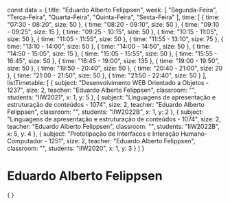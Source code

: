 const data = {
  title: "Eduardo Alberto Felippsen",
  week: [
    "Segunda-Feira",
    "Terça-Feira",
    "Quarta-Feira",
    "Quinta-Feira",
    "Sexta-Feira"
  ],
  time: [
    {
      time: "07:30 - 08:20",
      size: 50
    },
    {
      time: "08:20 - 09:10",
      size: 50
    },
    {
      time: "09:10 - 09:25",
      size: 15
    },
    {
      time: "09:25 - 10:15",
      size: 50
    },
    {
      time: "10:15 - 11:05",
      size: 50
    },
    {
      time: "11:05 - 11:55",
      size: 50
    },
    {
      time: "11:55 - 13:10",
      size: 75
    },
    {
      time: "13:10 - 14:00",
      size: 50
    },
    {
      time: "14:00 - 14:50",
      size: 50
    },
    {
      time: "14:50 - 15:05",
      size: 15
    },
    {
      time: "15:05 - 15:55",
      size: 50
    },
    {
      time: "15:55 - 16:45",
      size: 50
    },
    {
      time: "16:45 - 19:00",
      size: 135
    },
    {
      time: "19:00 - 19:50",
      size: 50
    },
    {
      time: "19:50 - 20:40",
      size: 50
    },
    {
      time: "20:40 - 21:00",
      size: 20
    },
    {
      time: "21:00 - 21:50",
      size: 50
    },
    {
      time: "21:50 - 22:40",
      size: 50
    }
  ],
  listTimetable: [
    {
      subject: "Desenvolvimento WEB Orientado a Objetos - 1237",
      size: 2,
      teacher: "Eduardo Alberto Felippsen",
      classroom: "",
      students: "IIW2021",
      x: 1,
      y: 5
    },
    {
      subject: "Linguagens de apresentação e estruturação de conteúdos - 1074",
      size: 2,
      teacher: "Eduardo Alberto Felippsen",
      classroom: "",
      students: "IIW2022B",
      x: 1,
      y: 2
    },
    {
      subject: "Linguagens de apresentação e estruturação de conteúdos - 1074",
      size: 2,
      teacher: "Eduardo Alberto Felippsen",
      classroom: "",
      students: "IIW2022B",
      x: 5,
      y: 4
    },
    {
      subject: "Prototipação de Interfaces e Interação Humano-Computador - 1251",
      size: 2,
      teacher: "Eduardo Alberto Felippsen",
      classroom: "",
      students: "IIW2020",
      x: 1,
      y: 3
    }
  ]
}

# Eduardo Alberto Felippsen

<div>
    {
        <Grid
            title={data.title}
            weekDays={data.week}
            time={data.time}
            listClasses={data.listTimetable}
        />
    }
</div>
